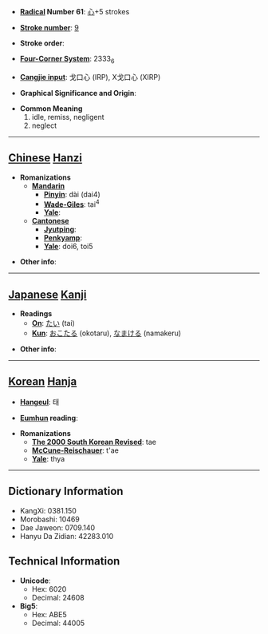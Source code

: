 * '''[[Wiktionary:Chinese radical index| Radical]] Number 61''': [[Wiktionary:Chinese radical index 心|心]]+5 strokes

* '''[[Wiktionary:Chinese total strokes index|Stroke number]]''': [[Wiktionary:Chinese total strokes index 9|9]]

* '''Stroke order''': 

* '''[[Wiktionary:Chinese four corner index|Four-Corner System]]''': 2333<sub>6</sub>

* '''[[Wiktionary:Chinese Cangjie index|Cangjie input]]''': 戈口心 (IRP), X戈口心 (XIRP)

* '''Graphical Significance and Origin''': 

* '''Common Meaning'''
*#idle, remiss, negligent
*# neglect


----

== [[Chinese]] [[Hanzi]] ==

* '''Romanizations'''
** '''[[Mandarin]]'''
*** '''[[Pinyin]]''': dài (dai4)
*** '''[[Wade-Giles]]''': tai<sup>4</sup>
*** '''[[Yale]]''': 
** '''[[Cantonese]]'''
*** '''[[Jyutping]]''':
*** '''[[Penkyamp]]''': 
*** '''[[Yale]]''': doi6, toi5

* '''Other info''': 

----

== [[Japanese]] [[Kanji]] ==

* '''Readings'''
** '''[[On]]''': [[たい]] (tai)
** '''[[Kun]]''': [[おこたる]] (okotaru), [[なまける]] (namakeru)

* '''Other info''':  

----

== [[Korean]] [[Hanja]] ==

* '''[[Hangeul]]''': 태

* '''[[Eumhun]] reading''': 

* '''Romanizations'''
** '''[[The 2000 South Korean Revised Romanization|The 2000 South Korean Revised]]''': tae
** '''[[McCune-Reischauer]]''': t'ae
** '''[[Yale]]''': thya

----

== Dictionary Information ==

* KangXi: 0381.150
* Morobashi: 10469
* Dae Jaweon: 0709.140
* Hanyu Da Zidian: 42283.010

== Technical Information ==

* '''Unicode''':
** Hex: 6020
** Decimal: 24608
* '''Big5''':
** Hex: ABE5
** Decimal: 44005